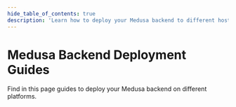 ```yaml
---
hide_table_of_contents: true
description: 'Learn how to deploy your Medusa backend to different hosting providers including DigitalOcean, Heroku, Railway, and more.'
---
```



# Medusa Backend Deployment Guides

Find in this page guides to deploy your Medusa backend on different platforms.

<DocCardList />
